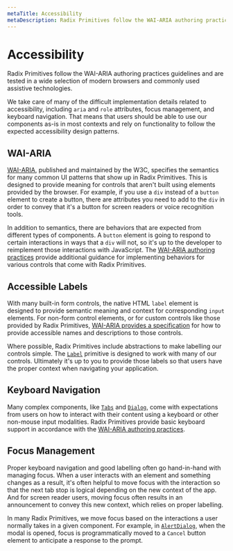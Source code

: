 ```yaml
---
metaTitle: Accessibility
metaDescription: Radix Primitives follow the WAI-ARIA authoring practices guidelines and are tested in a wide selection of modern browsers and commonly used assistive technologies.
---
```


# Accessibility

<Description>
	Radix Primitives follow the WAI-ARIA authoring practices guidelines and are
	tested in a wide selection of modern browsers and commonly used assistive
	technologies.
</Description>

We take care of many of the difficult implementation details related to accessibility, including `aria` and `role` attributes, focus management, and keyboard navigation. That means that users should be able to use our components as-is in most contexts and rely on functionality to follow the expected accessibility design patterns.

## WAI-ARIA

[WAI-ARIA](https://www.w3.org/TR/wai-aria-1.2/), published and maintained by the W3C, specifies the semantics for many common UI patterns that show up in Radix Primitives. This is designed to provide meaning for controls that aren't built using elements provided by the browser. For example, if you use a `div` instead of a `button` element to create a button, there are attributes you need to add to the `div` in order to convey that it's a button for screen readers or voice recognition tools.

In addition to semantics, there are behaviors that are expected from different types of components. A `button` element is going to respond to certain interactions in ways that a `div` will not, so it's up to the developer to reimplement those interactions with JavaScript. The [WAI-ARIA authoring practices](https://www.w3.org/TR/wai-aria-practices-1.2/) provide additional guidance for implementing behaviors for various controls that come with Radix Primitives.

## Accessible Labels

With many built-in form controls, the native HTML `label` element is designed to provide semantic meaning and context for corresponding `input` elements. For non-form control elements, or for custom controls like those provided by Radix Primitives, [WAI-ARIA provides a specification](https://www.w3.org/TR/wai-aria-1.2/#namecalculation) for how to provide accessible names and descriptions to those controls.

Where possible, Radix Primitives include abstractions to make labelling our controls simple. The [`Label`](../components/label) primitive is designed to work with many of our controls. Ultimately it's up to you to provide those labels so that users have the proper context when navigating your application.

## Keyboard Navigation

Many complex components, like [`Tabs`](../components/tabs) and [`Dialog`](../components/dialog), come with expectations from users on how to interact with their content using a keyboard or other non-mouse input modalities. Radix Primitives provide basic keyboard support in accordance with the [WAI-ARIA authoring practices](https://www.w3.org/TR/wai-aria-practices-1.2/).

## Focus Management

Proper keyboard navigation and good labelling often go hand-in-hand with managing focus. When a user interacts with an element and something changes as a result, it's often helpful to move focus with the interaction so that the next tab stop is logical depending on the new context of the app. And for screen reader users, moving focus often results in an announcement to convey this new context, which relies on proper labelling.

In many Radix Primitives, we move focus based on the interactions a user normally takes in a given component. For example, in [`AlertDialog`](../components/alert-dialog), when the modal is opened, focus is programmatically moved to a `Cancel` button element to anticipate a response to the prompt.
